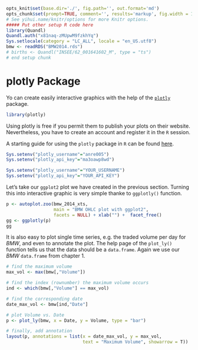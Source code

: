 ```r
opts_knit$set(base.dir='./', fig.path='', out.format='md')
opts_chunk$set(prompt=TRUE, comment='', results='markup', fig.width = 12, fig.height = 7, fig.align = "center")
# See yihui.name/knitr/options for more Knitr options.
##### Put other setup R code here
library(Quandl)
Quandl.auth("x81naq-zMUpwM9fzkhYq")
Sys.setlocale(category = "LC_ALL", locale = "en_US.utf8")
bmw <- readRDS("BMW2014.rds")
# births <- Quandl("INSEE/62_001641602_M", type = "ts")
# end setup chunk
```

# plotly Package
Yo can create easily interactive graphics with the help of the [`plotly`](https://plot.ly/r/) package.
```r
library(plotly)
```

Using plotly is free if you permit them to publish your plots on their website.
Nevertheless, you have to create an account and register it in the `R` session.

A starting guide for using the `plotly` package in `R` can be found [here](https://plot.ly/r/getting-started/).

```r
Sys.setenv("plotly_username"="anre005")
Sys.setenv("plotly_api_key"="ma3oawp8wd")
```

```r
Sys.setenv("plotly_username"="YOUR_USERNAME")
Sys.setenv("plotly_api_key"="YOUR_API_KEY")
```

Let's take our `ggplot2` plot we have created in the previous section. 
Turning this into interactive graphic is very simple thanke to `ggplotly()` function.
```r
p <- autoplot.zoo(bmw_2014_xts, 
                  main = "BMW OHLC plot with ggplot2",
                  facets = NULL) + xlab("") +  facet_free()
gg <- ggplotly(p)
gg
```

It is also easy to plot single time series, e.g. the traded volume per day for *BMW*, and even to annotate the plot.
The help page of the `plot_ly()` function tells us that the data should be a `data.frame`. 
Again we use our *BMW* `data.frame` from chapter 1.

```r
# find the maximum volume
max_vol <- max(bmw[,"Volume"])

# find the index (rownumber) the maximum volume occurs
ind <- which(bmw[,"Volume"] == max_vol)

# find the corresponding date
date_max_vol <- bmw[ind,"Date"]

# plot Volume vs. Date
p <- plot_ly(bmw, x = Date, y = Volume, type = "bar")

# finally, add annotation
layout(p, annotations = list(x = date_max_vol, y = max_vol,
                             text = "Maximum Volume", showarrow = T))
```
